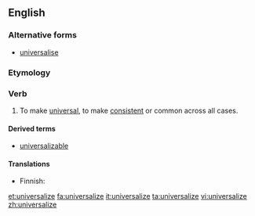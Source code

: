 ==English==

===Alternative forms===
* [[universalise]]

===Etymology===
{{suffix|universal|ize}}

===Verb===
{{en-verb|universaliz|es}}

# To make [[universal]], to make [[consistent]] or common across all cases.

====Derived terms====
* [[universalizable]]

====Translations====
{{trans-top|to make universal}}
* Finnish: {{t-|fi|yleistää}}
{{trans-mid}}
{{trans-bottom}}

[[et:universalize]]
[[fa:universalize]]
[[it:universalize]]
[[ta:universalize]]
[[vi:universalize]]
[[zh:universalize]]
